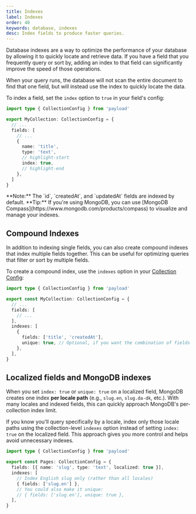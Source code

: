 ```yaml
---
title: Indexes
label: Indexes
order: 40
keywords: database, indexes
desc: Index fields to produce faster queries.
---
```


Database indexes are a way to optimize the performance of your database by allowing it to quickly locate and retrieve data. If you have a field that you frequently query or sort by, adding an index to that field can significantly improve the speed of those operations.

When your query runs, the database will not scan the entire document to find that one field, but will instead use the index to quickly locate the data.

To index a field, set the `index` option to `true` in your field's config:

```ts
import type { CollectionConfig } from 'payload'

export MyCollection: CollectionConfig = {
  // ...
  fields: [
    // ...
    {
      name: 'title',
      type: 'text',
      // highlight-start
      index: true,
      // highlight-end
    },
  ]
}
```

<Banner type="info">
  **Note:** The `id`, `createdAt`, and `updatedAt` fields are indexed by
  default.
</Banner>

<Banner type="success">
  **Tip:** If you're using MongoDB, you can use [MongoDB
  Compass](https://www.mongodb.com/products/compass) to visualize and manage
  your indexes.
</Banner>

## Compound Indexes

In addition to indexing single fields, you can also create compound indexes that index multiple fields together. This can be useful for optimizing queries that filter or sort by multiple fields.

To create a compound index, use the `indexes` option in your [Collection Config](../configuration/collections):

```ts
import type { CollectionConfig } from 'payload'

export const MyCollection: CollectionConfig = {
  // ...
  fields: [
    // ...
  ],
  indexes: [
    {
      fields: ['title', 'createdAt'],
      unique: true, // Optional, if you want the combination of fields to be unique
    },
  ],
}
```
## Localized fields and MongoDB indexes

When you set `index: true` or `unique: true` on a localized field, MongoDB creates one index **per locale path** (e.g., `slug.en`, `slug.da-dk`, etc.). With many locales and indexed fields, this can quickly approach MongoDB's per-collection index limit.

If you know you'll query specifically by a locale, index only those locale paths using the collection-level `indexes` option instead of setting `index: true` on the localized field. This approach gives you more control and helps avoid unnecessary indexes.

```ts
import type { CollectionConfig } from 'payload'

export const Pages: CollectionConfig = {
  fields: [{ name: 'slug', type: 'text', localized: true }],
  indexes: [
    // Index English slug only (rather than all locales)
    { fields: ['slug.en'] },
    // You could also make it unique:
    // { fields: ['slug.en'], unique: true },
  ],
}
```

